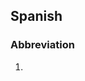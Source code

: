 {{also|BPD}}
==Spanish==

===Abbreviation===
{{head|es}}

# {{abbreviation of|[[barriles]] [[por]] [[día]]|lang=es|nodot=1}} {{gloss|barrels per day}}